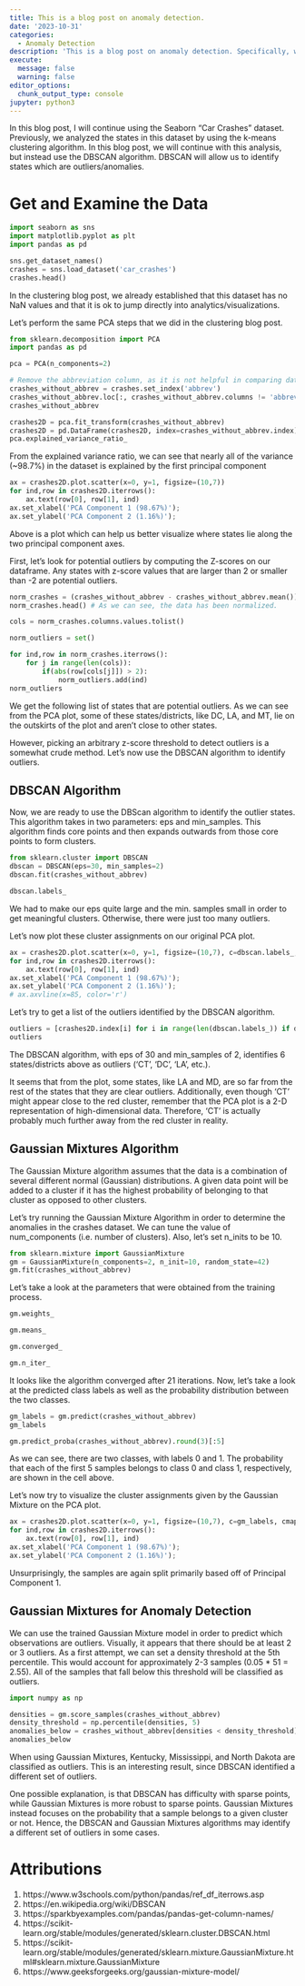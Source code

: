 ```yaml
---
title: This is a blog post on anomaly detection.
date: '2023-10-31'
categories:
  - Anomaly Detection
description: 'This is a blog post on anomaly detection. Specifically, we will analyze the DBSCAN algorithm.'
execute:
  message: false
  warning: false
editor_options:
  chunk_output_type: console
jupyter: python3
---
```


In this blog post, I will continue using the Seaborn "Car Crashes" dataset. Previously, we analyzed the states in this dataset by using the k-means clustering algorithm. In this blog post, we will continue with this analysis, but instead use the DBSCAN algorithm. DBSCAN will allow us to identify states which are outliers/anomalies. 

# Get and Examine the Data

```python
import seaborn as sns
import matplotlib.pyplot as plt
import pandas as pd

sns.get_dataset_names()
crashes = sns.load_dataset('car_crashes')
crashes.head()
```

In the clustering blog post, we already established that this dataset has no NaN values and that it is ok to jump directly into analytics/visualizations. 

Let's perform the same PCA steps that we did in the clustering blog post. 

```python
from sklearn.decomposition import PCA
import pandas as pd

pca = PCA(n_components=2)

# Remove the abbreviation column, as it is not helpful in comparing data points. 
crashes_without_abbrev = crashes.set_index('abbrev')
crashes_without_abbrev.loc[:, crashes_without_abbrev.columns != 'abbrev']
crashes_without_abbrev

crashes2D = pca.fit_transform(crashes_without_abbrev)
crashes2D = pd.DataFrame(crashes2D, index=crashes_without_abbrev.index)
pca.explained_variance_ratio_
```

From the explained variance ratio, we can see that nearly all of the variance (~98.7%) in the dataset is explained by the first principal component 

```python
ax = crashes2D.plot.scatter(x=0, y=1, figsize=(10,7))
for ind,row in crashes2D.iterrows():
    ax.text(row[0], row[1], ind)
ax.set_xlabel('PCA Component 1 (98.67%)');
ax.set_ylabel('PCA Component 2 (1.16%)');
```

Above is a plot which can help us better visualize where states lie along the two principal component axes. 

First, let's look for potential outliers by computing the Z-scores on our dataframe. Any states with z-score values that are larger than 2 or smaller than -2 are potential outliers.

```python
norm_crashes = (crashes_without_abbrev - crashes_without_abbrev.mean()) / crashes_without_abbrev.std()
norm_crashes.head() # As we can see, the data has been normalized. 
```

```python
cols = norm_crashes.columns.values.tolist()

norm_outliers = set()

for ind,row in norm_crashes.iterrows():
    for j in range(len(cols)):
        if(abs(row[cols[j]]) > 2):
            norm_outliers.add(ind)
norm_outliers
```

We get the following list of states that are potential outliers. As we can see from the PCA plot, some of these states/districts, like DC, LA, and MT, lie on the outskirts of the plot and aren't close to other states.  

However, picking an arbitrary z-score threshold to detect outliers is a somewhat crude method. Let's now use the DBSCAN algorithm to identify outliers. 

## DBSCAN Algorithm

Now, we are ready to use the DBScan algorithm to identify the outlier states. This algorithm takes in two parameters: eps and min_samples. This algorithm finds core points and then expands outwards from those core points to form clusters.

```python
from sklearn.cluster import DBSCAN
dbscan = DBSCAN(eps=30, min_samples=2)
dbscan.fit(crashes_without_abbrev)
```

```python
dbscan.labels_
```

We had to make our eps quite large and the min. samples small in order to get meaningful clusters. Otherwise, there were just too many outliers. 

Let's now plot these cluster assignments on our original PCA plot. 

```python
ax = crashes2D.plot.scatter(x=0, y=1, figsize=(10,7), c=dbscan.labels_, cmap='tab10', s=50)
for ind,row in crashes2D.iterrows():
    ax.text(row[0], row[1], ind)
ax.set_xlabel('PCA Component 1 (98.67%)');
ax.set_ylabel('PCA Component 2 (1.16%)');
# ax.axvline(x=85, color='r')
```

Let's try to get a list of the outliers identified by the DBSCAN algorithm. 

```python
outliers = [crashes2D.index[i] for i in range(len(dbscan.labels_)) if dbscan.labels_[i] == -1]
outliers
```

The DBSCAN algorithm, with eps of 30 and min_samples of 2, identifies 6 states/districts above as outliers ('CT', 'DC', 'LA', etc.). 

It seems that from the plot, some states, like LA and MD, are so far from the rest of the states that they are clear outliers. Additionally, even though 'CT' might appear close to the red cluster, remember that the PCA plot is a 2-D representation of high-dimensional data. Therefore, 'CT' is actually probably much further away from the red cluster in reality. 

## Gaussian Mixtures Algorithm

The Gaussian Mixture algorithm assumes that the data is a combination of several different normal (Gaussian) distributions. A given data point will be added to a cluster if it has the highest probability of belonging to that cluster as opposed to other clusters.  

Let's try running the Gaussian Mixture Algorithm in order to determine the anomalies in the crashes dataset. We can tune the value of num_components (i.e. number of clusters). Also, let's set n_inits to be 10. 

```python
from sklearn.mixture import GaussianMixture
gm = GaussianMixture(n_components=2, n_init=10, random_state=42)
gm.fit(crashes_without_abbrev)
```

Let's take a look at the parameters that were obtained from the training process. 

```python
gm.weights_
```

```python
gm.means_
```

```python
gm.converged_
```

```python
gm.n_iter_
```

It looks like the algorithm converged after 21 iterations. Now, let's take a look at the predicted class labels as well as the probability distribution between the two classes. 

```python
gm_labels = gm.predict(crashes_without_abbrev)
gm_labels
```

```python
gm.predict_proba(crashes_without_abbrev).round(3)[:5]
```

As we can see, there are two classes, with labels 0 and 1. The probability that each of the first 5 samples belongs to class 0 and class 1, respectively, are shown in the cell above.  

Let's now try to visualize the cluster assignments given by the Gaussian Mixture on the PCA plot. 

```python
ax = crashes2D.plot.scatter(x=0, y=1, figsize=(10,7), c=gm_labels, cmap='viridis', s=50)
for ind,row in crashes2D.iterrows():
    ax.text(row[0], row[1], ind)
ax.set_xlabel('PCA Component 1 (98.67%)');
ax.set_ylabel('PCA Component 2 (1.16%)');
```

Unsurprisingly, the samples are again split primarily based off of Principal Component 1. 

## Gaussian Mixtures for Anomaly Detection

We can use the trained Gaussian Mixture model in order to predict which observations are outliers. Visually, it appears that there should be at least 2 or 3 outliers. As a first attempt, we can set a density threshold at the 5th percentile. This would account for approximately 2-3 samples (0.05 * 51 = 2.55). All of the samples that fall below this threshold will be classified as outliers. 

```python
import numpy as np

densities = gm.score_samples(crashes_without_abbrev)
density_threshold = np.percentile(densities, 5)
anomalies_below = crashes_without_abbrev[densities < density_threshold]
anomalies_below
```

When using Gaussian Mixtures, Kentucky, Mississippi, and North Dakota are classified as outliers. This is an interesting result, since DBSCAN identified a different set of outliers.  

One possible explanation, is that DBSCAN has difficulty with sparse points, while Gaussian Mixtures is more robust to sparse points. Gaussian Mixtures instead focuses on the probability that a sample belongs to a given cluster or not. Hence, the DBSCAN and Gaussian Mixtures algorithms may identify a different set of outliers in some cases. 

# Attributions

1. https://www.w3schools.com/python/pandas/ref_df_iterrows.asp
2. https://en.wikipedia.org/wiki/DBSCAN
3. https://sparkbyexamples.com/pandas/pandas-get-column-names/
4. https://scikit-learn.org/stable/modules/generated/sklearn.cluster.DBSCAN.html
5. https://scikit-learn.org/stable/modules/generated/sklearn.mixture.GaussianMixture.html#sklearn.mixture.GaussianMixture
6. https://www.geeksforgeeks.org/gaussian-mixture-model/

